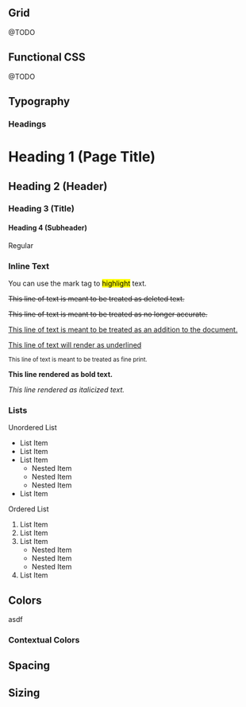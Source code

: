 
## Grid

@TODO

## Functional CSS

@TODO

## Typography

### Headings

<Card>
  <h1>Heading 1 (Page Title)</h1>
  <h2>Heading 2 (Header)</h2>
  <h3>Heading 3 (Title)</h3>
  <h4>Heading 4 (Subheader)</h4>
  <div>Regular</div>
</Card>

### Inline Text

<Card>
  <p>
    You can use the mark tag to <mark>highlight</mark> text.
  </p>
  <p>
    <del>
      This line of text is meant to be treated as deleted text.
    </del>
  </p>
  <p>
    <s>
      This line of text is meant to be treated as no longer accurate.
    </s>
  </p>
  <p>
    <ins>
      This line of text is meant to be treated as an addition to the
      document.
    </ins>
  </p>
  <p>
    <u>This line of text will render as underlined</u>
  </p>
  <p>
    <small>
      This line of text is meant to be treated as fine print.
    </small>
  </p>
  <p>
    <strong>This line rendered as bold text.</strong>
  </p>
  <p>
    <em>This line rendered as italicized text.</em>
  </p>
</Card>

### Lists

<Card>
  <p>Unordered List</p>
  <ul>
    <li>List Item</li>
    <li>List Item</li>
    <li>List Item
      <ul>
        <li>Nested Item</li>
        <li>Nested Item</li>
        <li>Nested Item</li>
      </ul>
    </li>
    <li>List Item</li>
  </ul>
  <p>Ordered List</p>
  <ol>
    <li>List Item</li>
    <li>List Item</li>
    <li>List Item
      <ul>
        <li>Nested Item</li>
        <li>Nested Item</li>
        <li>Nested Item</li>
      </ul>
    </li>
    <li>List Item</li>
  </ol>
</Card>

## Colors

asdf

### Contextual Colors

<ColorPallete />

## Spacing

<Spacing />

## Sizing

<Sizing />
